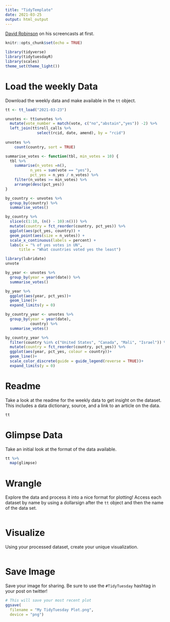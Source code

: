 ```yaml
---
title: "TidyTemplate"
date: 2021-03-25
output: html_output
---
```

[David Robinson](https://www.youtube.com/watch?v=WxKSauhOY4g&list=PL19ev-r1GBwkuyiwnxoHTRC8TTqP8OEi8&index=1) on his screencasts at first.

```r

knitr::opts_chunk$set(echo = TRUE)

library(tidyverse)
library(tidytuesdayR)
library(scales)
theme_set(theme_light())
```

# Load the weekly Data

Download the weekly data and make available in the `tt` object.

```r
tt <- tt_load("2021-03-23")

```
```r
unvotes <- tt$unvotes %>% 
  mutate(vote_number = match(vote, c("no","abstain","yes")) -2) %>% 
  left_join(tt$roll_calls %>% 
              select(rcid, date, amend), by = "rcid")
  
unvotes %>% 
    count(country, sort = TRUE)
```


```r
summarise_votes <- function(tbl, min_votes = 10) {
  tbl %>% 
    summarise(n_votes =n(),
           n_yes = sum(vote == "yes"),
           pct_yes = n_yes / n_votes) %>% 
    filter(n_votes >= min_votes) %>% 
    arrange(desc(pct_yes)) 
}

by_country <- unvotes %>% 
  group_by(country) %>% 
  summarise_votes()

by_country %>% 
  slice(c(1:10, (n() - 10):n())) %>% 
  mutate(country = fct_reorder(country, pct_yes)) %>% 
  ggplot(aes(pct_yes, country)) +
  geom_point(aes(size = n_votes)) +
  scale_x_continuous(labels = percent) +
  labs(x = "% of yes votes in UN",
      title = "What countries voted yes the least")

```
```r
library(lubridate)
unvote

by_year <- unvotes %>% 
  group_by(year = year(date)) %>% 
  summarise_votes()

by_year %>% 
  ggplot(aes(year, pct_yes))+
  geom_line()+
  expand_limits(y = 0)

by_country_year <- unvotes %>% 
  group_by(year = year(date),
           country) %>% 
  summarise_votes()

by_country_year %>% 
  filter(country %in% c("United States", "Canada", "Mali", "Israel")) %>% 
  mutate(country = fct_reorder(country, pct_yes)) %>% 
  ggplot(aes(year, pct_yes, colour = country))+
  geom_line()+
  scale_color_discrete(guide = guide_legend(reverse = TRUE))+
  expand_limits(y = 0)
```

# Readme

Take a look at the readme for the weekly data to get insight on the dataset.
This includes a data dictionary, source, and a link to an article on the data.

```r

tt

```


# Glimpse Data

Take an initial look at the format of the data available.

```r

tt %>% 
  map(glimpse)

```

# Wrangle

Explore the data and process it into a nice format for plotting! Access each dataset by name by using a dollarsign after the `tt` object and then the name of the data set.

```r



```


# Visualize

Using your processed dataset, create your unique visualization.

```r


  
```

# Save Image

Save your image for sharing. Be sure to use the `#TidyTuesday` hashtag in your post on twitter! 

```r

# This will save your most recent plot
ggsave(
  filename = "My TidyTuesday Plot.png",
  device = "png")

```
